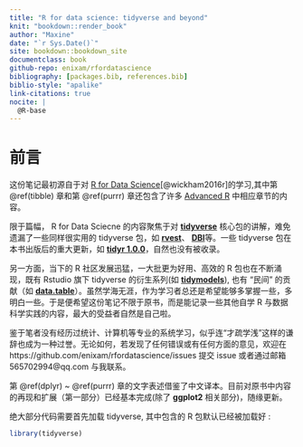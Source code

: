 ```yaml
---
title: "R for data science: tidyverse and beyond"
knit: "bookdown::render_book"
author: "Maxine"
date: "`r Sys.Date()`"
site: bookdown::bookdown_site
documentclass: book
github-repo: enixam/rfordatascience
bibliography: [packages.bib, references.bib]
biblio-style: "apalike"
link-citations: true
nocite: |
  @R-base
---
```



# 前言 {#preface .unnumbered}  

这份笔记最初源自于对 [R for Data Science](https://r4ds.had.co.nz)[@wickham2016r]的学习,其中第 \@ref(tibble) 章和第 \@ref(purrr) 章还包含了许多 [Advanced R](https://adv-r.hadley.nz/) 中相应章节的内容。  

限于篇幅， R for Data Sciecne 的内容聚焦于对 [**tidyverse**](https://www.tidyverse.org/) 核心包的讲解，难免遗漏了一些同样很实用的 tidyverse 包，如 [**rvest**](https://rvest.tidyverse.org/)、 [**DBI**](https://dbi.r-dbi.org/)等。一些 tidyverse 包在本书出版后的重大更新，如 [**tidyr 1.0.0**](https://www.tidyverse.org/blog/2019/09/tidyr-1-0-0/)，自然也没有被收录。  

另一方面，当下的 R 社区发展迅猛，一大批更为好用、高效的 R 包也在不断涌现，既有 Rstudio 旗下 tidyverse 的衍生系列(如 [**tidymodels**](https://www.tidyverse.org/blog/2018/08/tidymodels-0-0-1/)), 也有 "民间" 的贡献（如 [**data.table**](https://rdatatable.gitlab.io/data.table/)）。虽然学海无涯，作为学习者总还是希望能够多掌握一些，多明白一些。于是便希望这份笔记不限于原书，而是能记录一些其他自学 R 与数据科学实践的内容，最大的受益者自然是自己啦。

鉴于笔者没有经历过统计、计算机等专业的系统学习，似乎连“才疏学浅”这样的谦辞也成为一种过誉。无论如何，若发现了任何错误或有任何方面的意见，欢迎在 https://github.com/enixam/rfordatascience/issues 提交 issue 或者通过邮箱 565702994@qq.com 与我联系。  

第 \@ref(dplyr) ~ \@ref(purrr) 章的文字表述借鉴了中文译本。目前对原书中内容的再现和扩展（第一部分）已经基本完成(除了 **ggplot2** 相关部分)，随缘更新。    

绝大部分代码需要首先加载 tidyverse, 其中包含的 R 包默认已经被加载好 : 

```r
library(tidyverse)
```

